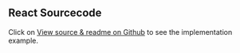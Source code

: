 ## React Sourcecode

Click on [View source & readme on Github](https://github.com/wfp/ui/blob/master/src/documentation/samples) to see the implementation example.

